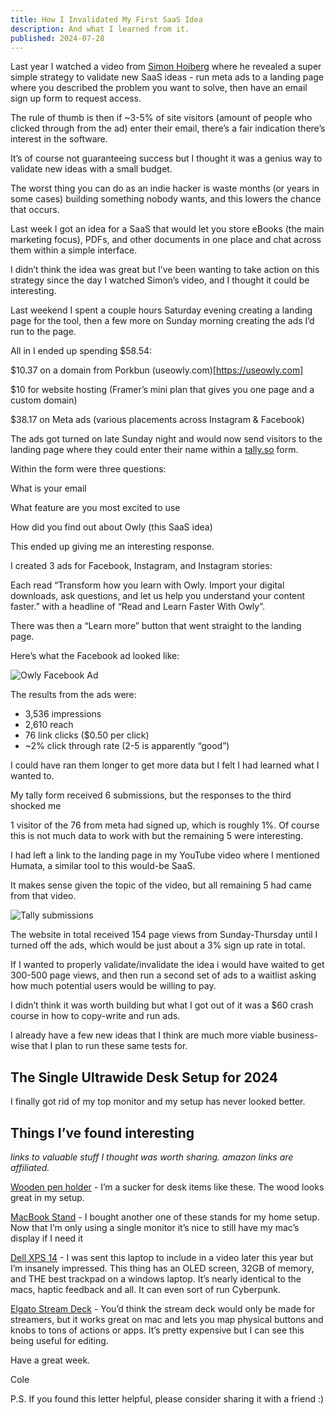 ```yaml
---
title: How I Invalidated My First SaaS Idea
description: And what I learned from it.
published: 2024-07-28
---
```


Last year I watched a video from [Simon Hoiberg](https://www.youtube.com/watch?v=aSMxdBVTcLg) where he revealed a super simple
strategy to validate new SaaS ideas - run meta ads to a landing page where you
described the problem you want to solve, then have an email sign up form to
request access.

The rule of thumb is then if ~3-5% of site visitors (amount of people who
clicked through from the ad) enter their email, there’s a fair indication
there’s interest in the software.

It’s of course not guaranteeing success but I thought it was a genius way to
validate new ideas with a small budget.

The worst thing you can do as an indie hacker is waste months (or years in some
cases) building something nobody wants, and this lowers the chance that occurs.

Last week I got an idea for a SaaS that would let you store eBooks (the main
marketing focus), PDFs, and other documents in one place and chat across them
within a simple interface.

I didn’t think the idea was great but I’ve been wanting to take action on this
strategy since the day I watched Simon’s video, and I thought it could be
interesting.

Last weekend I spent a couple hours Saturday evening creating a landing page for
the tool, then a few more on Sunday morning creating the ads I’d run to the
page.

All in I ended up spending $58.54:

$10.37 on a domain from Porkbun (useowly.com)[https://useowly.com]

$10 for website hosting (Framer’s mini plan that gives you one page and a custom
domain)

$38.17 on Meta ads (various placements across Instagram & Facebook)

The ads got turned on late Sunday night and would now send visitors to the
landing page where they could enter their name within a [tally.so](https://tally.so) form.

Within the form were three questions:

What is your email

What feature are you most excited to use

How did you find out about Owly (this SaaS idea)

This ended up giving me an interesting response.

I created 3 ads for Facebook, Instagram, and Instagram stories:

Each read “Transform how you learn with Owly. Import your digital downloads, ask
questions, and let us help you understand your content faster.” with a headline
of “Read and Learn Faster With Owly”.

There was then a “Learn more” button that went straight to the landing page.

Here’s what the Facebook ad looked like:

![Owly Facebook Ad](https://colecaccamise.s3.amazonaws.com/letters/how-i-invalidated-my-first-saas-idea/owly+facebook+ad.png)

The results from the ads were:

- 3,536 impressions
- 2,610 reach
- 76 link clicks ($0.50 per click)
- ~2% click through rate (2-5 is apparently “good”)

I could have ran them longer to get more data but I felt I had learned what I
wanted to.

My tally form received 6 submissions, but the responses to the third shocked me

1 visitor of the 76 from meta had signed up, which is roughly 1%. Of course this
is not much data to work with but the remaining 5 were interesting.

I had left a link to the landing page in my YouTube video where I mentioned
Humata, a similar tool to this would-be SaaS.

It makes sense given the topic of the video, but all remaining 5 had came from
that video.

![Tally submissions](https://colecaccamise.s3.amazonaws.com/letters/how-i-invalidated-my-first-saas-idea/tally+screenshot.png)

The website in total received 154 page views from Sunday-Thursday until I turned
off the ads, which would be just about a 3% sign up rate in total.

If I wanted to properly validate/invalidate the idea i would have waited to get
300-500 page views, and then run a second set of ads to a waitlist asking how
much potential users would be willing to pay.

I didn’t think it was worth building but what I got out of it was a $60 crash
course in how to copy-write and run ads.

I already have a few new ideas that I think are much more viable business-wise
that I plan to run these same tests for.

## The Single Ultrawide Desk Setup for 2024

<VideoPlayer url="https://youtu.be/vZBlPAu2_mk" />

I finally got rid of my top monitor and my setup has never looked better.

## Things I’ve found interesting

_links to valuable stuff I thought was worth sharing. amazon links are
affiliated._

[Wooden pen holder](https://caccamise.link/pen-holder) - I’m a sucker for desk items like these. The wood looks great
in my setup.

[MacBook Stand](https://caccamise.link/mac-stand) - I bought another one of these stands for my home setup. Now that
I’m only using a single monitor it’s nice to still have my mac’s display if I
need it

[Dell XPS 14](https://www.bestbuy.com/site/dell-xps-14-14-5-3-2k-oled-touch-laptop-intel-core-ultra-7-evo-edition-32gb-memory-nvidia-geforce-rtx-4050-platinum/6575149.p?skuId=6575149) - I was sent this laptop to include in a video later this year but
I’m insanely impressed. This thing has an OLED screen, 32GB of memory, and THE
best trackpad on a windows laptop. It’s nearly identical to the macs, haptic
feedback and all. It can even sort of run Cyberpunk.

[Elgato Stream Deck](https://caccamise.link/stream-deck) - You’d think the stream deck would only be made for
streamers, but it works great on mac and lets you map physical buttons and knobs
to tons of actions or apps. It’s pretty expensive but I can see this being
useful for editing.

Have a great week.

Cole

P.S. If you found this letter helpful, please consider sharing it with a friend
:)
